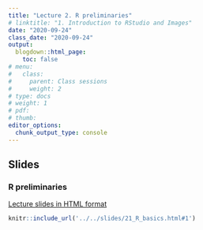```yaml
---
title: "Lecture 2. R preliminaries"
# linktitle: "1. Introduction to RStudio and Images"
date: "2020-09-24"
class_date: "2020-09-24"
output:
  blogdown::html_page:
    toc: false
# menu:
#   class:
#     parent: Class sessions
#     weight: 2
# type: docs
# weight: 1 
# pdf: 
# thumb: 
editor_options: 
  chunk_output_type: console
---
```


## Slides

### R preliminaries

<a href="../../slides/21_R_basics.html#1" target="_blank">Lecture slides in HTML format</a>

```r
knitr::include_url('../../slides/21_R_basics.html#1')
```

